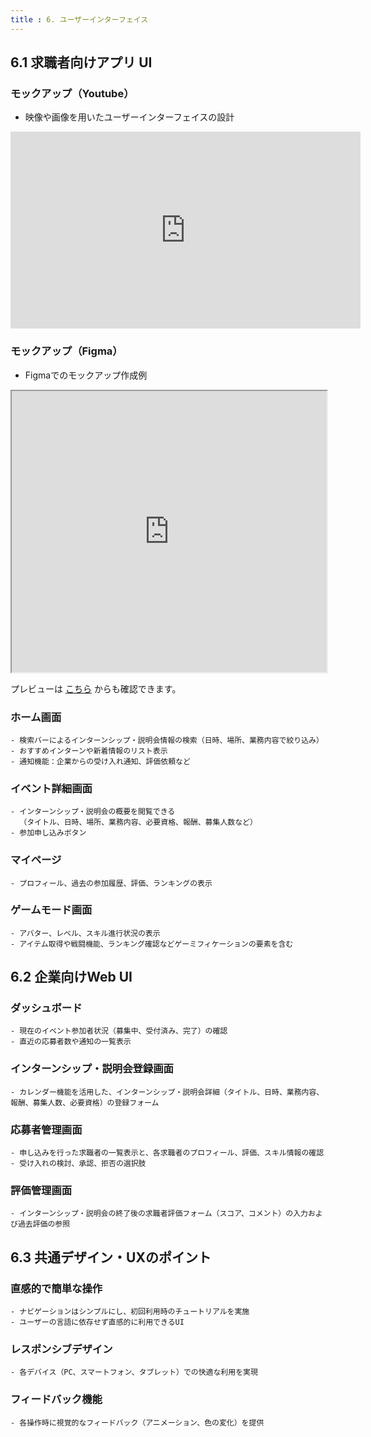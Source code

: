 ```yaml
---
title : 6. ユーザーインターフェイス
---
```


## 6.1 求職者向けアプリ UI

### モックアップ（Youtube）
- 映像や画像を用いたユーザーインターフェイスの設計

<div style={{ display: 'flex', justifyContent: 'center' }}>
  <iframe width="560" height="315" src="https://www.youtube.com/embed/uVWtxBtLnTU?si=H2JsJGjXri1Qn5iW" title="YouTube video player" frameborder="0" allow="accelerometer; autoplay; clipboard-write; encrypted-media; gyroscope; picture-in-picture; web-share" referrerpolicy="strict-origin-when-cross-origin" allowfullscreen></iframe>
</div>

### モックアップ（Figma）
- Figmaでのモックアップ作成例
    
<iframe style={{border: "1px"}} width="100%" height="450" src="https://embed.figma.com/design/fY6Ee498NTlQJLpNPTmKIx/B3_MoC?node-id=227-83&embed-host=share" allowfullscreen></iframe>

プレビューは [こちら](https://www.figma.com/proto/fY6Ee498NTlQJLpNPTmKIx/B3_MoC?page-id=&node-id=1-10&viewport=-286%2C255%2C0.38&t=kDEnt2zqssGaKXCY-1&scaling=scale-down&content-scaling=fixed&starting-point-node-id=1%3A12) からも確認できます。

### ホーム画面
    - 検索バーによるインターンシップ・説明会情報の検索（日時、場所、業務内容で絞り込み）
    - おすすめインターンや新着情報のリスト表示
    - 通知機能：企業からの受け入れ通知、評価依頼など
### イベント詳細画面
    - インターンシップ・説明会の概要を閲覧できる
      （タイトル、日時、場所、業務内容、必要資格、報酬、募集人数など）
    - 参加申し込みボタン
### マイページ
    - プロフィール、過去の参加履歴、評価、ランキングの表示
### ゲームモード画面
    - アバター、レベル、スキル進行状況の表示
    - アイテム取得や戦闘機能、ランキング確認などゲーミフィケーションの要素を含む

## 6.2 企業向けWeb UI

### ダッシュボード
    - 現在のイベント参加者状況（募集中、受付済み、完了）の確認
    - 直近の応募者数や通知の一覧表示
### インターンシップ・説明会登録画面
    - カレンダー機能を活用した、インターンシップ・説明会詳細（タイトル、日時、業務内容、報酬、募集人数、必要資格）の登録フォーム
### 応募者管理画面
    - 申し込みを行った求職者の一覧表示と、各求職者のプロフィール、評価、スキル情報の確認
    - 受け入れの検討、承認、拒否の選択肢
### 評価管理画面
    - インターンシップ・説明会の終了後の求職者評価フォーム（スコア、コメント）の入力および過去評価の参照

## 6.3 共通デザイン・UXのポイント

### 直感的で簡単な操作
    - ナビゲーションはシンプルにし、初回利用時のチュートリアルを実施
    - ユーザーの言語に依存せず直感的に利用できるUI
### レスポンシブデザイン
    - 各デバイス（PC、スマートフォン、タブレット）での快適な利用を実現
### フィードバック機能
    - 各操作時に視覚的なフィードバック（アニメーション、色の変化）を提供